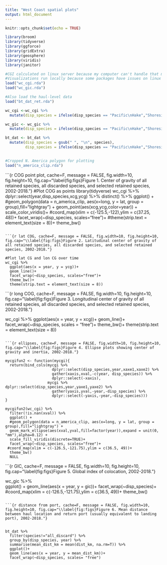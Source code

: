 ```yaml
---
title: "West Coast spatial plots"
output: html_document
---
```


```r
knitr::opts_chunk$set(echo = TRUE)
```

```r
library(broom)
library(tidyverse)
library(ggforce) 
library(gridExtra)
library(geosphere)
library(viridis)
library(janitor)

#CGI calculated on linux server because my computer can't handle that much data
#Visualizations run locally because some packages have issues on linux
load("wc_cgi.rda")
load("wc_gic.rda")

#Also load the haul-level data
load("bt_dat_ret.rda")

wc_cgi <-wc_cgi %>% 
  mutate(disp_species = ifelse(disp_species == "Pacific\nHake","Shoreside\nHake", disp_species))

wc_gic <- wc_gic %>% 
  mutate(disp_species = ifelse(disp_species == "Pacific\nHake","Shoreside\nHake", disp_species))

bt_dat <- bt_dat %>% 
  mutate(disp_species = gsub(" ", "\n", species),
         disp_species = ifelse(disp_species == "Pacific\nHake","Shoreside\nHake", disp_species)) 
  

#Cropped N. America polygon for plotting
load("n_america_clip.rda")

```

```{r COG point plot, cache=F, message = FALSE, fig.width=10, fig.height=10, fig.cap="\\label{fig:figs}Figure 1. Center of gravity of all retained species, all discarded species, and selected retained species, 2002-2018."}
#Plot COG as points
library(tidyverse)
wc_cgi %>%
  dplyr::select(year,disp_species,xcg,ycg) %>%
  distinct() %>%
  ggplot() +
  #geom_polygon(data = n_america_clip, aes(x=long, y = lat, group = group),fill="lightgray") +
  geom_point(aes(xcg,ycg,color=year)) +
  scale_color_viridis()+
  #coord_map(xlim = c(-125.5,-122),ylim = c(37.25, 48))+
  facet_wrap(~disp_species, scales="free")+
  #theme(strip.text = element_text(size = 8))+
  theme_bw()

```

```{r lat COG, cache=F, message = FALSE, fig.width=10, fig.height=10, fig.cap="\\label{fig:figs}Figure 2. Latitudinal center of gravity of all retained species, all discarded species, and selected retained species, 2002-2018."}

#Plot lat CG and lon CG over time
wc_cgi %>%
  ggplot(aes(x = year, y = ycg))+
  geom_line()+
  facet_wrap(~disp_species, scales="free")+
  theme_bw()+
  theme(strip.text = element_text(size = 8))

```


```{r long COG, cache=F, message = FALSE, fig.width=10, fig.height=10, fig.cap="\\label{fig:figs}Figure 3. Longitudinal center of gravity of all retained species, all discarded species, and selected retained species, 2002-2018."}

wc_cgi %>%
  ggplot(aes(x = year, y = xcg))+
  geom_line()+
  facet_wrap(~disp_species, scales = "free")+
  theme_bw()+
  theme(strip.text = element_text(size = 8))

```

```{r ellipses, cache=F, message = FALSE, fig.width=10, fig.height=10, fig.cap="\\label{fig:figs}Figure 4. Ellipse plots showing center of gravity and inertia, 2002-2018."}

mycgifun2 <- function(mycgi){
  return(bind_cols(mycgi %>% 
                     dplyr::select(disp_species,year,xaxe1,xaxe2) %>% 
                     gather(xaxis,xval,-c(year, disp_species)) %>% 
                     dplyr::select(-xaxis),
                   mycgi %>% dplyr::select(disp_species,year,yaxe1,yaxe2) %>% 
                     gather(yaxis,yval,-year,-disp_species) %>% 
                     dplyr::select(-yaxis,-year,-disp_species)))
}

mycgifun2(wc_cgi) %>% 
  filter(!is.nan(xval)) %>% 
  ggplot() +
  #geom_polygon(data = n_america_clip, aes(x=long, y = lat, group = group),fill="lightgray") +
  geom_mark_ellipse(aes(xval,yval,fill=factor(year)),expand = unit(0, "mm"),alpha=0.12) +
  scale_fill_viridis(discrete=TRUE)+
  facet_wrap(~disp_species, scales="free")+
 #coord_map(xlim = c(-126.5,-121.75),ylim = c(36.5, 49))+
  theme_bw()
  NULL

```

```{r GIC, cache=F, message = FALSE, fig.width=10, fig.height=10, fig.cap="\\label{fig:figs}Figure 5. Global index of colocation, 2002-2018."}


wc_gic %>%  
  ggplot() +
  geom_line(aes(x = year, y = gic))+
  facet_wrap(~disp_species)+
 #coord_map(xlim = c(-126.5,-121.75),ylim = c(36.5, 49))+
  theme_bw()



```

```{r distance from port, cache=F, message = FALSE, fig.width=10, fig.height=10, fig.cap="\\label{fig:figs}Figure 6. Mean distance between haul location and return port (usually equivalent to landing port), 2002-2018."}


bt_dat %>% 
  filter(species!="all_discard") %>% 
  group_by(disp_species, year) %>% 
  summarise(mean_dist_km = mean(dist_km, na.rm=T)) %>% 
  ggplot()+
  geom_line(aes(x = year, y = mean_dist_km))+
  facet_wrap(~disp_species, scales= "free")



```


